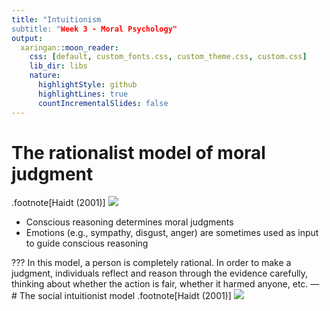 ```yaml
---
title: "Intuitionism
subtitle: "Week 3 - Moral Psychology"
output:
  xaringan::moon_reader:
    css: [default, custom_fonts.css, custom_theme.css, custom.css]
    lib_dir: libs
    nature:
      highlightStyle: github
      highlightLines: true
      countIncrementalSlides: false
---
```


# The rationalist model of moral judgment
.footnote[Haidt (2001)]
![](images/rationalist_model.JPG)

- Conscious reasoning determines moral judgments  
- Emotions (e.g., sympathy, disgust, anger) are sometimes used as input to guide conscious reasoning

???
In this model, a person is completely rational. In order to make a judgment, individuals reflect and reason through the evidence carefully, thinking about whether the action is fair, whether it harmed anyone, etc. 
---
# The social intuitionist model
.footnote[Haidt (2001)]
![](images/social_intuitionist_model.JPG)